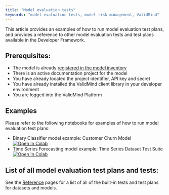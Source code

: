 ```yaml
---
title: "Model evaluation tests"
keywords: "model evaluation tests, model risk management, ValidMind"
---
```


This article provides an examples of how to run model evaluation test plans, and provides a reference to other model evaluation tests and test plans available in the Developer Framework. 

## Prerequisites:

* The model is already [registered in the model inventory](register-models.qmd)
* There is an active documentation project for the model
* You have already located the project identifier, API key and secret
* You have already installed the ValidMind client library in your developer environment
* You are logged into the ValidMind Platform

## Examples

Please refer to the following notebooks for examples of how to run model evaluation test plans: 

- Binary Classifier model example: Customer Churn Model [![Open In Colab](https://colab.research.google.com/assets/colab-badge.svg)](https://colab.research.google.com/drive/10uImCqleKr72z_FhfPmyvfpD6tF-jEvy?usp=share_link)
- Time Series Forecasting model example: Time Series Dataset Test Suite [![Open In Colab](https://colab.research.google.com/assets/colab-badge.svg)](https://drive.google.com/file/d/1RbgGJk9mqQiZK_pFHdctKAObPXafonY1/view?usp=sharing)

## List of all model evaluation test plans and tests: 

See the [Reference](reference.qmd) pages for a list of all of the built-in tests and test plans for datasets and models.

<!---
## Related Topics

Provide links or references to related topics that users might find useful or interesting. These could be other articles, resources, or tools related to the main topic.
--->